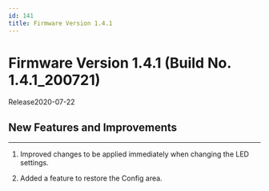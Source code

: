 ```yaml
---
id: 141
title: Firmware Version 1.4.1
---
```


# Firmware Version 1.4.1 (Build No. 1.4.1_200721)

Release<Separator/>2020-07-22

## New Features and Improvements

---

1. Improved changes to be applied immediately when changing the LED settings.

1. Added a feature to restore the Config area.